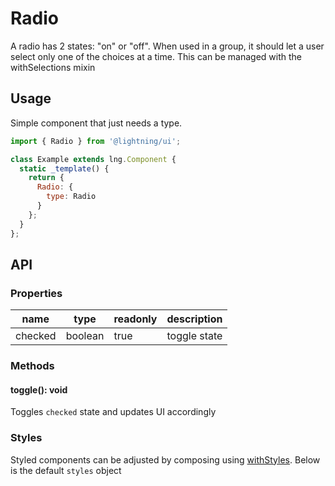 <!--
  Copyright 2020 Comcast Cable Communications Management, LLC

  Licensed under the Apache License, Version 2.0 (the "License");
  you may not use this file except in compliance with the License.
  You may obtain a copy of the License at

  http://www.apache.org/licenses/LICENSE-2.0

  Unless required by applicable law or agreed to in writing, software
  distributed under the License is distributed on an "AS IS" BASIS,
  WITHOUT WARRANTIES OR CONDITIONS OF ANY KIND, either express or implied.
  See the License for the specific language governing permissions and
  limitations under the License.

  SPDX-License-Identifier: Apache-2.0
-->


# Radio

A radio has 2 states: "on" or "off". When used in a group, it should let a user select only one of the choices at a time. This can be managed with the withSelections mixin

## Usage

Simple component that just needs a type.

```js
import { Radio } from '@lightning/ui';

class Example extends lng.Component {
  static _template() {
    return {
      Radio: {
        type: Radio
      }
    };
  }
};
```

<Canvas>
  <Story id="elements-radio--basic" />
</Canvas>

## API

### Properties

name|type|readonly|description
--|--|--|--
checked|boolean|true|toggle state

### Methods

#### toggle(): void

Toggles `checked` state and updates UI accordingly

### Styles

Styled components can be adjusted by composing using [withStyles](?path=/docs/mixins-withstyles--basic). Below is the default `styles` object
